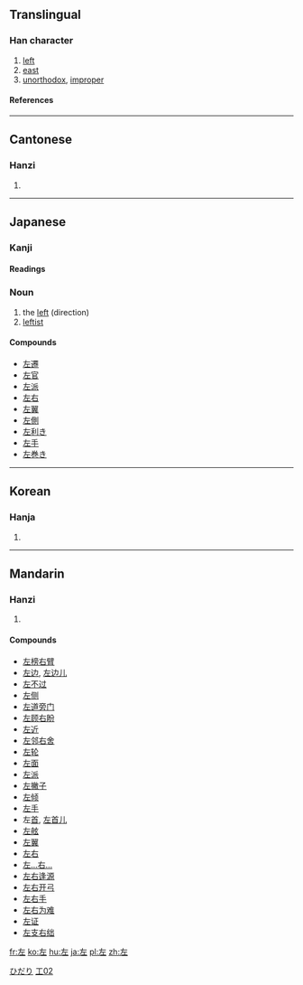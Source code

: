 ==Translingual==
===Han character===
{{Han char|rn=48|rad=工|as=02|sn=5|four=4001<sub>1</sub>|canj=大一 (KM)}}
# [[left]]
# [[east]]
# [[unorthodox]], [[improper]]
====References====
{{Han ref|kx=0325.080|dkj=08720|dj=0626.070|hdz=10411.050|uh=5DE6|ud=24038|bh=A5AA|bd=42410}}
----
==Cantonese==
===Hanzi===
{{yue-hanzi|jyut=|y=jo2}}
# {{defn|Cantonese}}
----
==Japanese==
[[Category:1000_Japanese_basic_words|ひだり]]
===Kanji===
[[Category:Grade 1 kanji|工02]]
{{ja-kanji|grade=|rs=工02}}
====Readings====
{{ja-readings|on=[[さ]] (sa)|kun=[[ひだり]] (hidari), [[もとる]] (motoru), [[たすける]] (tasukeru)}}
===Noun===
{{ja-noun|k|hira=ひだり|rom=hidari}}
# the [[left]] (direction)
# [[leftist]]


====Compounds====
*[[左遷]]
*[[左官]]
*[[左派]]
*[[左右]]
*[[左翼]]
*[[左側]]
*[[左利き]]
*[[左手]]
*[[左巻き]]
----
==Korean==
===Hanja===
{{ko-hanja|hangeul=좌|eumhun=左|rv=jwa|mr=chwa}}
# {{defn|Korean}}
----
==Mandarin==
===Hanzi===
{{cmn-hanzi|pin=[[zuǒ]] ([[zuo3]])|wg=tso<sup>3</sup>}}
# {{defn|Mandarin}}

====Compounds====
*[[左榜右臂]]
*[[左边]], [[左边儿]]
*[[左不过]]
*[[左侧]]
*[[左道旁门]]
*[[左顾右盼]]
*[[左近]]
*[[左邻右舍]]
*[[左轮]]
*[[左面]]
*[[左派]]
*[[左撇子]]
*[[左倾]]
*[[左手]]
*左[[首]], [[左首儿]]
*[[左舷]]
*[[左翼]]
*[[左右]]
*[[左…右…]]
*[[左右逢源]]
*[[左右开弓]]
*[[左右手]]
*[[左右为难]]
*[[左证]]
*[[左支右绌]]

[[fr:左]]
[[ko:左]]
[[hu:左]]
[[ja:左]]
[[pl:左]]
[[zh:左]]